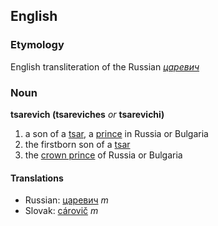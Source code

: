 == English ==
===Etymology===
English transliteration of the Russian ''[[царевич]]''
=== Noun ===
'''tsarevich (tsareviches''' ''or'' '''tsarevichi)'''
# a son of a [[tsar]], a [[prince]] in Russia or Bulgaria
# the firstborn son of a [[tsar]]
# the [[crown prince]] of Russia or Bulgaria
==== Translations ====
*Russian: [[царевич]] ''m''
*Slovak: [[cárovič#Slovak|cárovič]] ''m''